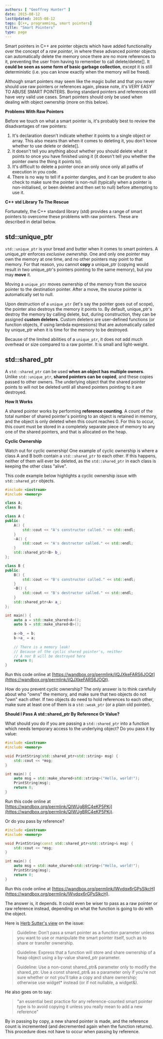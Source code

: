 ```yaml
---
authors: [ "Geoffrey Hunter" ]
date: 2015-08-12
lastUpdated: 2015-08-12
tags: [C++, programming, smart pointers]
title: "Smart Pointers"
type: page
---
```


Smart pointers in C++ are pointer objects which have added functionality over the concept of a _raw pointer_, in where these advanced pointer objects can automatically delete the memory once there are no more references to it, preventing the user from having to remember to call delete/delete[]. It **could be seen as some form of basic garbage collection**, except it is still deterministic (i.e. you can know exactly when the memory will be freed).

<Aside type="caution">
Although smart pointers may seem like the magic bullet and that you never should use raw pointers or references again, please note, it's VERY EASY TO ABUSE SMART POINTERS. Boring standard pointers and references still have very valid use cases. Smart pointers should only be used when dealing with object ownership (more on this below).
</Aside>

**Problems With Raw Pointers**

Before we touch on what a smart pointer is, it's probably best to review the disadvantages of raw pointers:

1. It's declaration doesn't indicate whether it points to a single object or array. This also means than when it comes to deleting it, you don't know whether to use delete or delete[].
2. It doesn't tell you anything about whether you should delete what it points to once you have finished using it (it doesn't tell you whether the pointer _owns_ the thing it points to).
3. It's difficult to delete a pointer once an only once only all paths of execution in you code.
4. There is no way to tell if a pointer dangles, and it can be prudent to also check to make sure the pointer is non-null (typically when a pointer is non-initialised, or been deleted and then set to null) before attempting to use it.

**C++ std Library To The Rescue**

Fortunately, the C++ standard library (std) provides a range of smart pointers to overcome these problems with raw pointers. These are described in detail below.

## std::unique_ptr

`std::unique_ptr` is your bread and butter when it comes to smart pointers. A unique_ptr enforces _exclusive ownership_. One and only one pointer may own the memory at one time, and no other pointers may point to that memory. For that reason, you cannot **copy** a unique_ptr (copying would result in two unique_ptr's pointers pointing to the same memory), but you may **move** it.

Moving a `unique_ptr` moves ownership of the memory from the source pointer to the destination pointer. After a move, the source pointer is automatically set to null.

Upon destruction of a `unique_ptr` (let's say the pointer goes out of scope), the pointer also destroys the memory it points to. By default, unique_ptr's destroy the memory by calling delete, but, during construction, they can be assigned **custom deleters**. Custom deleters are user-defined functions (or function objects, if using lambda expressions) that are automatically called by unique_ptr when it is time for the memory to be destroyed.

Because of the limited abilities of a `unique_ptr`, it does not add much overhead or size compared to a raw pointer. It is small and light-weight.

## std::shared_ptr

A `std::shared_ptr` can be used **when an object has multiple owners**. Unlike `std::unique_ptr`, **shared pointers can be copied**, and these copies passed to other owners. The underlying object that the shared pointer points to will not be deleted until all shared pointers pointing to it are destroyed.

**How It Works**

A shared pointer works by performing **reference counting**. A count of the total number of shared pointer's pointing to an object is retained in memory, and the object is only deleted when this count reaches 0. For this to occur, this count must be stored in a completely separate piece of memory to any one of the shared pointers, and that is allocated on the heap.

**Cyclic Ownership**

Watch out for cyclic ownership! One example of cyclic ownership is where a class A and B both contain a `std::shared_ptr` to each other. If this happens, neither of them will ever be deleted, as the `std::shared_ptr` in each class is keeping the other class "alive".

This code example below highlights a cyclic ownership issue with `std::shared_ptr` objects.

```c++
#include <iostream>
#include <memory>

class A;
class B;

class A {
public:
    A() {
        std::cout << "A's constructor called." << std::endl;
    }
    ~A() {
        std::cout << "A's destructor called." << std::endl;
    }
    std::shared_ptr<B> b_;
};

class B {
public:
    B() {
        std::cout << "B's constructor called." << std::endl;
    }
    ~B() {
        std::cout << "B's destructor called." << std::endl;
    }
    std::shared_ptr<A> a_;
};

int main() {
    auto a = std::make_shared<A>();
    auto b = std::make_shared<B>();
    
    a->b_ = b;
    b->a_ = a;
    
    // There is a memory leak!
    // Because of the cyclic shared pointer's, neither
    // A nor B will be destroyed here
    return 0;
}
```

Run this code online at [https://wandbox.org/permlink/ilQJXkeFARS6JOQt](https://wandbox.org/permlink/ilQJXkeFARS6JOQt).


How do you prevent cyclic ownership? The only answer is to think carefully about who "owns" the memory, and make sure that two objects do not "own" each other. If two objects do need to hold references to each other, make sure at least one of them is a `std::weak_ptr` (or a plain old pointer).

**Should I Pass A std::shared_ptr By Reference Or Value?**

What should you do if you are passing a `std::shared_ptr` into a function which needs temporary access to the underlying object? Do you pass it by value:

```c++    
#include <iostream>
#include <memory>

void PrintString(std::shared_ptr<std::string> msg) {
    std::cout << *msg;   
}

int main() {
    auto msg = std::make_shared<std::string>("Hello, world!");
    PrintString(msg);
    return 0;
}
```

Run this code online at [https://wandbox.org/permlink/QIWUgBRC4eKP5PKi](https://wandbox.org/permlink/QIWUgBRC4eKP5PKi).

Or do you pass by reference?

```c++    
#include <iostream>
#include <memory>

void PrintString(const std::shared_ptr<std::string>& msg) {
    std::cout << *msg;   
}

int main() {
    auto msg = std::make_shared<std::string>("Hello, world!");
    PrintString(msg);
    return 0;
}
```

Run this code online at [https://wandbox.org/permlink/lWvdqx6rGPsSlkcH](https://wandbox.org/permlink/lWvdqx6rGPsSlkcH).

The answer is, it depends. It could even be wiser to pass as a raw pointer or raw reference instead, depending on what the function is going to do with the object.

Here is [Herb Sutter's view](https://herbsutter.com/2013/06/05/gotw-91-solution-smart-pointer-parameters/) on the issue:

> Guideline: Don’t pass a smart pointer as a function parameter unless you want to use or manipulate the smart pointer itself, such as to share or transfer ownership.

> Guideline: Express that a function will store and share ownership of a heap object using a by-value shared_ptr parameter.
 
> Guideline: Use a non-const shared_ptr& parameter only to modify the shared_ptr. Use a const shared_ptr& as a parameter only if you’re not sure whether or not you’ll take a copy and share ownership; otherwise use widget* instead (or if not nullable, a widget&).

He also goes on to say:

> "an essential best practice for any reference-counted smart pointer type is to avoid copying it unless you really mean to add a new reference"

<Aside type="note">
By in passing by copy, a new shared pointer is made, and the reference count is incremented (and decremented again when the function returns). This procedure does not have to occur when passing by reference.
</Aside>
